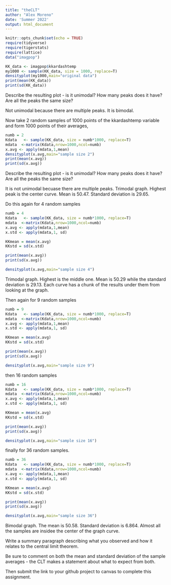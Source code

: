 ```yaml
---
title: "theCLT"
author: "Alex Moreno"
date: 'Summer 2022'
output: html_document
---
```

```r
knitr::opts_chunk$set(echo = TRUE)
require(tidyverse)
require(tigerstats)
require(lattice)
data("imagpop")
```

```r
KK_data <- imagpop$kkardashtemp
my1000 <- sample(KK_data, size = 1000, replace=T)
densityplot(my1000,main="original data")
print(mean(KK_data))
print(sd(KK_data))
```

Describe the resulting plot -  is it unimodal?  How many peaks does it have?  Are all the peaks the same size? 

Not unimodal because there are multiple peaks. It is bimodal. 

Now take 2 random samples of 1000 points of the kkardashtemp variable and form 1000 points of their averages,

```r
numb = 2
Kdata   <- sample(KK_data, size = numb*1000, replace=T)
mdata  <-matrix(Kdata,nrow=1000,ncol=numb)
x.avg <- apply(mdata,1,mean)
densityplot(x.avg,main="sample size 2")
print(mean(x.avg))
print(sd(x.avg))
```


Describe the resulting plot -  is it unimodal?  How many peaks does it have?  Are all the peaks the same size? 

It is not unimodal becuase there are multiple peaks.
Trimodal graph. Highest peak is the center curve. Mean is 50.47. Standard deviation is 29.65.

Do this again for 4 random samples

```r
numb = 4
Kdata   <- sample(KK_data, size = numb*1000, replace=T)
mdata  <-matrix(Kdata,nrow=1000,ncol=numb)
x.avg <- apply(mdata,1,mean)
x.std <- apply(mdata,1, sd)

KKmean = mean(x.avg)
KKstd = sd(x.std)

print(mean(x.avg))
print(sd(x.avg))

densityplot(x.avg,main="sample size 4")
```

Trimodal graph. Highest is the middle one. Mean is 50.29 while the standard deviation is 29.13. Each curve has a chunk of the results under them from looking at the graph.

Then again for 9 random samples

```r
numb = 9
Kdata   <- sample(KK_data, size = numb*1000, replace=T)
mdata  <-matrix(Kdata,nrow=1000,ncol=numb)
x.avg <- apply(mdata,1,mean)
x.std <- apply(mdata,1, sd)

KKmean = mean(x.avg)
KKstd = sd(x.std)

print(mean(x.avg))
print(sd(x.avg))

densityplot(x.avg,main="sample size 9")
```

then 16 random samples

```r
numb = 16
Kdata   <- sample(KK_data, size = numb*1000, replace=T)
mdata  <-matrix(Kdata,nrow=1000,ncol=numb)
x.avg <- apply(mdata,1,mean)
x.std <- apply(mdata,1, sd)

KKmean = mean(x.avg)
KKstd = sd(x.std)

print(mean(x.avg))
print(sd(x.avg))

densityplot(x.avg,main="sample size 16")
```

finally for 36 random samples.

```r
numb = 36
Kdata   <- sample(KK_data, size = numb*1000, replace=T)
mdata  <-matrix(Kdata,nrow=1000,ncol=numb)
x.avg <- apply(mdata,1,mean)
x.std <- apply(mdata,1, sd)

KKmean = mean(x.avg)
KKstd = sd(x.std)

print(mean(x.avg))
print(sd(x.avg))

densityplot(x.avg,main="sample size 36")
```

Bimodal graph. The mean is 50.58. Standard deviation is 6.864. Almost all the samples are insidee the center of the graph curve.


Write a summary paragraph describing what you observed and how it relates to the central limit theorem.

Be sure to comment on both the mean and standard deviation of the sample averages - the CLT makes a statement about what to expect from both.

 

Then submit the link to your github project  to canvas to complete this assignment.